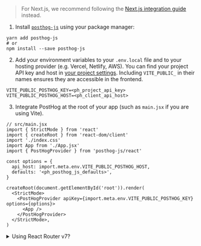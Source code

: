 > For Next.js, we recommend following the [Next.js integration guide](/docs/integrate/next-js) instead.

1. Install [`posthog-js`](https://github.com/posthog/posthog-js) using your package manager:

```shell
yarn add posthog-js
# or
npm install --save posthog-js
```

2. Add your environment variables to your `.env.local` file and to your hosting provider (e.g. Vercel, Netlify, AWS). You can find your project API key and host in [your project settings](https://us.posthog.com/settings/project). Including `VITE_PUBLIC_` in their names ensures they are accessible in the frontend.

```shell file=.env.local
VITE_PUBLIC_POSTHOG_KEY=<ph_project_api_key>
VITE_PUBLIC_POSTHOG_HOST=<ph_client_api_host>
```

3. Integrate PostHog at the root of your app (such as `main.jsx` if you are using Vite).

```react
// src/main.jsx
import { StrictMode } from 'react'
import { createRoot } from 'react-dom/client'
import './index.css'
import App from './App.jsx'
import { PostHogProvider } from 'posthog-js/react'

const options = {
  api_host: import.meta.env.VITE_PUBLIC_POSTHOG_HOST,
  defaults: '<ph_posthog_js_defaults>',
}

createRoot(document.getElementById('root')).render(
  <StrictMode>
    <PostHogProvider apiKey={import.meta.env.VITE_PUBLIC_POSTHOG_KEY} options={options}>
      <App />
    </PostHogProvider>
  </StrictMode>,
)
```

<details>
  <summary>Using React Router v7?</summary>

  You need to set `posthog-js` and `posthog-js/react` as external packages in your `vite.config.ts` file to avoid SSR errors.

  ```ts file=vite.config.ts
  // ... imports

  export default defineConfig({
    plugins: [tailwindcss(), reactRouter(), tsconfigPaths()],
    ssr: {
      noExternal: ['posthog-js', 'posthog-js/react']
    }
  });
  ``` 

  See our [Remix docs](/docs/libraries/remix) for more details.
</details>